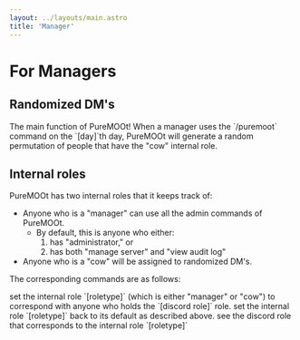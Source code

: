 ```yaml
---
layout: ../layouts/main.astro
title: 'Manager'
---
```



# For Managers

## Randomized DM's


<Command name="/puremoot [day]" admin={true}> 
The main function of PureMOOt! When a manager uses the `/puremoot` command on
the `[day]`th day, PureMOOt will generate a random permutation of people that
have the "cow" internal role.
</Command>

## Internal roles

PureMOOt has two internal roles that it keeps track of:

- Anyone who is a "manager" can use all the admin commands of PureMOOt.
    - By default, this is anyone who either:
        1. has "administrator," or
        2. has both "manage server" and "view audit log"
- Anyone who is a "cow" will be assigned to randomized DM's.

The corresponding commands are as follows:

<Command name="/pmmanager set [roletype] [discord role]" admin={true}> 
set the internal role `[roletype]` (which is either "manager" or "cow") to correspond with anyone who holds the `[discord role]` role.
</Command>

<Command name="/pmmanager unset [roletype]" admin={true}> 
set the internal role `[roletype]` back to its default as described above.
</Command>

<Command name="/pmmanager get [roletype]"> 
see the discord role that corresponds to the internal role `[roletype]`
</Command>
